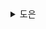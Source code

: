 <details>
  <summary>도은</summary>
  > 새로운 패턴은 제안되는 순간부터 널리 채택되기까지 커뮤니티와 개발자의 여러 차례에 걸친 심사를 받아야 한다.<br/><br/>패턴성 검증은 거치고 **세 가지 법칙**을 충족해 디자인 패턴으로서 인정받기까지의 과정을 설명

## 2.1 프로토 패턴이란?

- 패턴은 실제로 적용했을 때 나타나는 구조를 시각적으로 표현할 수 있어야 한다.

## 2.2 패턴성 검증

- 프로토 패턴이란, **아직 패턴성 검증을 모두 통과하지 않은 미숙한 패턴**
- 다음과 같은 특징을 가지고 있으면 `좋은` 패턴으로 간주
  - 특정 문제를 해결할 수 있다
  - 명쾌한 해결책이 없다
    - 대개 해결책을 간접적으로 제공. 까다로운 문제를 풀어내는 데에 필수적인 방식
  - 확실한 기능만을 말한다
  - 관계를 설명한다

## 2.3 세 가지 법칙

- 좋은 패턴이 되기 위해서는 **반복되는 현상 또는 문제에서 지속적으로 사용**되어야 한다
- 반복성을 입증하려면 세 가지 법칙에 답할 수 있어야 한다
  - **목적 적합성**: 좋은 패턴은 어떻게 판단하나요?
  - **유용성**: 좋은 패턴이라고 할 수 있는 이유가 무엇인가요?
  - **적용 가능성**: 넓은 적용 범위를 가지고 있어 패턴이 될 가치가 있나ㅛ? 만약 그렇다면 왜 그런지 설명해야 합니다.

</details>